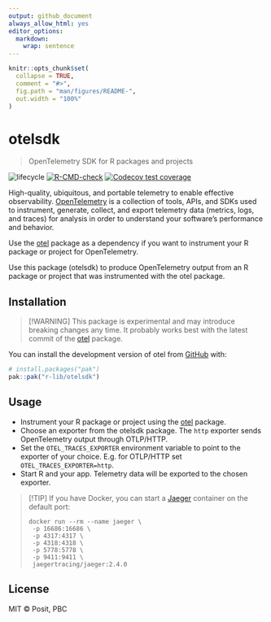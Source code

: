 ```yaml
---
output: github_document
always_allow_html: yes
editor_options:
  markdown:
    wrap: sentence
---
```


<!-- README.md is generated from README.Rmd. Please edit that file -->

```r
knitr::opts_chunk$set(
  collapse = TRUE,
  comment = "#>",
  fig.path = "man/figures/README-",
  out.width = "100%"
)
```

# otelsdk

> OpenTelemetry SDK for R packages and projects

<!-- badges: start -->
![lifecycle](https://lifecycle.r-lib.org/articles/figures/lifecycle-experimental.svg)
[![R-CMD-check](https://github.com/r-lib/otelsdk/actions/workflows/R-CMD-check.yaml/badge.svg)](https://github.com/r-lib/otelsdk/actions/workflows/R-CMD-check.yaml)
[![Codecov test coverage](https://codecov.io/gh/r-lib/otelsdk/graph/badge.svg?token=GAqo3S38e7)](https://codecov.io/gh/r-lib/otelsdk)
<!-- badges: end -->

High-quality, ubiquitous, and portable telemetry to enable effective observability. [OpenTelemetry](https://opentelemetry.io/docs/) is a collection of tools, APIs, and SDKs used to instrument, generate, collect, and export telemetry data (metrics, logs, and traces) for analysis in order to understand your software's performance and behavior.

Use the [otel](https://github.com/r-lib/otel) package as a dependency if you want to instrument your R package or project for OpenTelemetry.

Use this package (otelsdk) to produce OpenTelemetry output from an R package or project that was instrumented with the otel package.

## Installation

> [!WARNING]
> This package is experimental and may introduce breaking changes any time.
> It probably works best with the latest commit of the
> [otel](https://github.com/r-lib/otel) package.

You can install the development version of otel from [GitHub](https://github.com/) with:

``` r
# install.packages("pak")
pak::pak("r-lib/otelsdk")
```

## Usage

* Instrument your R package or project using the [otel](https://github.com/r-lib/otel) package.
* Choose an exporter from the otelsdk package. The `http` exporter sends OpenTelemetry output through OTLP/HTTP.
* Set the `OTEL_TRACES_EXPORTER` environment variable to point to the exporter of your choice.
  E.g. for OTLP/HTTP set `OTEL_TRACES_EXPORTER=http`.
* Start R and your app. Telemetry data will be exported to the chosen exporter.

> [!TIP]
> If you have Docker, you can start a
> [Jaeger](https://www.jaegertracing.io/) container on the default port:
> ```
> docker run --rm --name jaeger \
>  -p 16686:16686 \
>  -p 4317:4317 \
>  -p 4318:4318 \
>  -p 5778:5778 \
>  -p 9411:9411 \
>  jaegertracing/jaeger:2.4.0
> ```

## License

MIT © Posit, PBC
